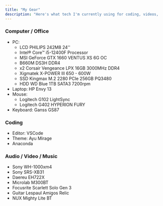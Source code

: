 ---
title: "My Gear"
description: "Here's what tech I'm currently using for coding, videos, and music."
---

### Computer / Office
- PC:
  - LCD PHILIPS 242M8 24''
  - Intel® Core™ i5-12400F Processor
  - MSI GeForce GTX 1660 VENTUS XS 6G OC 
  - B660M DS3H DDR4
  - x2 Corsair Vengeance LPX 16GB 3000MHz DDR4
  - Xigmatek X-POWER III 650 - 600W
  - SSD Kingmax M.2 2280 PCIe 256GB PQ3480 
  - HDD WD Blue 1TB SATA3 7200rpm
- Laptop: HP Envy 13
- Mouse: 
  - Logitech G102 LightSync
  - Logitech G402 HYPERION FURY
- Keyboard: Ganss GS87

### Coding

- Editor: VSCode
- Theme: Ayu Mirage
- Anaconda

### Audio / Video / Music

- Sony WH-1000xm4
- Sony SRS-XB31
- Daereu EH722X
- Microlab M300BT
- Focusrite Scarlett Solo Gen 3
- Guitar Lespaul Amigos Relic
- NUX Mighty Lite BT
